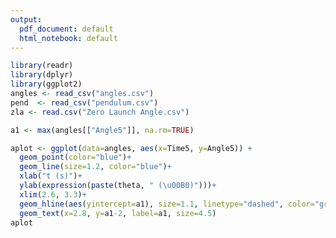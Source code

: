 ```yaml
---
output:
  pdf_document: default
  html_notebook: default
---
```


```r
library(readr)
library(dplyr)
library(ggplot2)
angles <- read_csv("angles.csv")
pend  <- read_csv("pendulum.csv")
zla <- read.csv("Zero Launch Angle.csv")
```

```r
a1 <- max(angles[["Angle5"]], na.rm=TRUE)
```

```r
aplot <- ggplot(data=angles, aes(x=Time5, y=Angle5)) +
  geom_point(color="blue")+
  geom_line(size=1.2, color="blue")+
  xlab("t (s)")+
  ylab(expression(paste(theta, " (\u00B0)")))+
  xlim(2.6, 3.3)+
  geom_hline(aes(yintercept=a1), size=1.1, linetype="dashed", color="green4")+
  geom_text(x=2.8, y=a1-2, label=a1, size=4.5)
aplot
```
